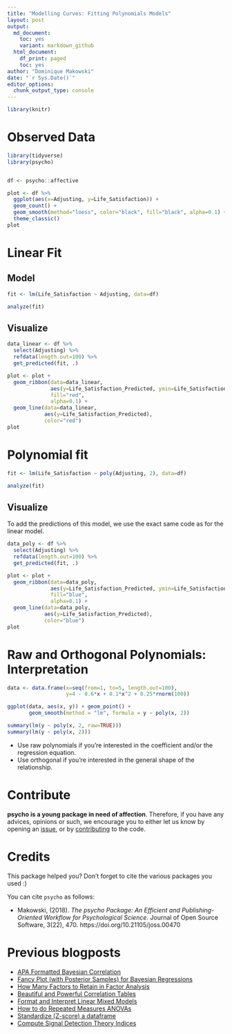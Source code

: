 ```yaml
---
title: "Modelling Curves: Fitting Polynomials Models"
layout: post
output:
  md_document:
    toc: yes
    variant: markdown_github
  html_document:
    df_print: paged
    toc: yes
author: "Dominique Makowski"
date: "`r Sys.Date()`"
editor_options: 
  chunk_output_type: console
---
```



```r
library(knitr)
```


# Observed Data

```r
library(tidyverse)
library(psycho)


df <- psycho::affective 
```


```r
plot <- df %>% 
  ggplot(aes(x=Adjusting, y=Life_Satisfaction)) +
  geom_count() +
  geom_smooth(method="loess", color="black", fill="black", alpha=0.1) +
  theme_classic()
plot
```



# Linear Fit

## Model

```r
fit <- lm(Life_Satisfaction ~ Adjusting, data=df)

analyze(fit) 
```

## Visualize

```r
data_linear <- df %>% 
  select(Adjusting) %>% 
  refdata(length.out=100) %>% 
  get_predicted(fit, .)

plot <- plot +
  geom_ribbon(data=data_linear, 
              aes(y=Life_Satisfaction_Predicted, ymin=Life_Satisfaction_CI_2.5, ymax=Life_Satisfaction_CI_97.5), 
              fill="red", 
              alpha=0.1) +
  geom_line(data=data_linear, 
            aes(y=Life_Satisfaction_Predicted), 
            color="red")
plot
```

# Polynomial fit

```r
fit <- lm(Life_Satisfaction ~ poly(Adjusting, 2), data=df)

analyze(fit) 
```

## Visualize

To add the predictions of this model, we use the exact same code as for the linear model.

```r
data_poly <- df %>% 
  select(Adjusting) %>% 
  refdata(length.out=100) %>% 
  get_predicted(fit, .)

plot <- plot +
  geom_ribbon(data=data_poly, 
              aes(y=Life_Satisfaction_Predicted, ymin=Life_Satisfaction_CI_2.5, ymax=Life_Satisfaction_CI_97.5), 
              fill="blue", 
              alpha=0.1) +
  geom_line(data=data_poly, 
            aes(y=Life_Satisfaction_Predicted), 
            color="blue")
plot
```


# Raw and Orthogonal Polynomials: Interpretation


```r
data <- data.frame(x=seq(from=1, to=5, length.out=100),
                   y=4 - 0.6*x + 0.1*x^2 + 0.25*rnorm(100))

ggplot(data, aes(x, y)) + geom_point() + 
       geom_smooth(method = "lm", formula = y ~ poly(x, 2))

summary(lm(y ~ poly(x, 2, raw=TRUE)))
summary(lm(y ~ poly(x, 2)))
```

- Use raw polynomials if you're interested in the coefficient and/or the regression equation.
- Use orthogonal if you're interested in the general shape of the relationship.

# Contribute

**psycho is a young package in need of affection**. Therefore, if you have any advices, opinions or such, we encourage you to either let us know by opening an [issue](https://github.com/neuropsychology/psycho.R/issues), or by [contributing](https://github.com/neuropsychology/psycho.R/blob/master/.github/CONTRIBUTING.md) to the code. 


# Credits

This package helped you? Don't forget to cite the various packages you used :)

You can cite `psycho` as follows:

- Makowski, (2018). *The psycho Package: An Efficient and Publishing-Oriented Workflow for Psychological Science*. Journal of Open Source Software, 3(22), 470. https://doi.org/10.21105/joss.00470


# Previous blogposts

- [APA Formatted Bayesian Correlation](https://neuropsychology.github.io/psycho.R/2018/06/11/bayesian_correlation.html)
- [Fancy Plot (with Posterior Samples) for Bayesian Regressions](https://neuropsychology.github.io/psycho.R/2018/06/03/plot_bayesian_model.html)
- [How Many Factors to Retain in Factor Analysis](https://neuropsychology.github.io/psycho.R/2018/05/24/n_factors.html)
- [Beautiful and Powerful Correlation Tables](https://neuropsychology.github.io/psycho.R/2018/05/20/correlation.html)
- [Format and Interpret Linear Mixed Models](https://neuropsychology.github.io/psycho.R/2018/05/10/interpret_mixed_models.html)
- [How to do Repeated Measures ANOVAs](https://neuropsychology.github.io/psycho.R/2018/05/01/repeated_measure_anovas.html)
- [Standardize (Z-score) a dataframe](https://neuropsychology.github.io/psycho.R/2018/03/29/standardize.html)
- [Compute Signal Detection Theory Indices](https://neuropsychology.github.io/psycho.R/2018/03/29/SDT.html)
